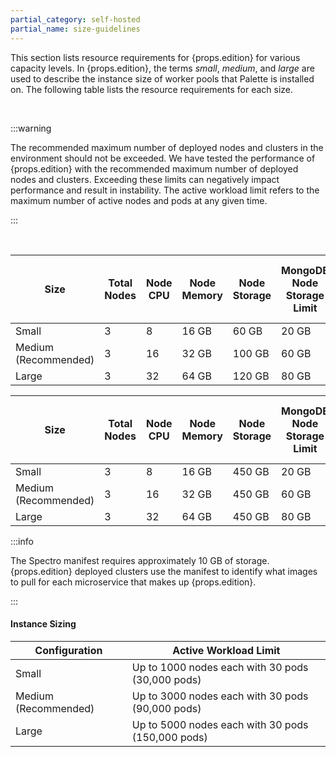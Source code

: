 ```yaml
---
partial_category: self-hosted
partial_name: size-guidelines
---
```


This section lists resource requirements for {props.edition} for various capacity levels. In {props.edition}, the terms _small_,
_medium_, and _large_ are used to describe the instance size of worker pools that Palette is installed on. The following
table lists the resource requirements for each size.

<br />

:::warning

The recommended maximum number of deployed nodes and clusters in the environment should not be exceeded. We have tested
the performance of {props.edition} with the recommended maximum number of deployed nodes and clusters. Exceeding these limits
can negatively impact performance and result in instability. The active workload limit refers to the maximum number of
active nodes and pods at any given time.

:::

<br />

<Tabs>

<TabItem label="Palette CLI or Helm Chart" value="palette-cli-or-helm-chart">

| **Size**             | **Total Nodes** | **Node CPU** | **Node Memory** | **Node Storage** | **MongoDB Node Storage Limit** | **MongoDB Node Memory Limit** | **MongoDB Node CPU Limit** | **Total Deployed Workload Cluster Nodes** | **Deployed Clusters with 10 Nodes** |
| -------------------- | --------- | ------- | ---------- | ----------- | ------------------------- | ------------------------ | --------------------- | ------------------------ | ----------------------------------- |
| Small                | 3         | 8       | 16 GB      | 60 GB       | 20 GB                     | 4 GB                     | 2                     | 1000                     | 100                                 |
| Medium (Recommended) | 3         | 16      | 32 GB      | 100 GB      | 60 GB                     | 8 GB                     | 4                     | 3000                     | 300                                 |
| Large                | 3         | 32      | 64 GB      | 120 GB      | 80 GB                     | 12 GB                    | 6                     | 5000                     | 500                                 |

</TabItem>

<TabItem label="Appliance Framework" value="appliance-framework">

| **Size**             | **Total Nodes** | **Node CPU** | **Node Memory** | **Node Storage** | **MongoDB Node Storage Limit** | **MongoDB Node Memory Limit** | **MongoDB Node CPU Limit** | **Total Deployed Workload Cluster Nodes** | **Deployed Clusters with 10 Nodes** |
| -------------------- | --------- | ------- | ---------- | ----------- | ------------------------- | ------------------------ | --------------------- | ------------------------ | ----------------------------------- |
| Small                | 3         | 8       | 16 GB      | 450 GB       | 20 GB                     | 4 GB                     | 2                     | 1000                     | 100                                 |
| Medium (Recommended) | 3         | 16      | 32 GB      | 450 GB      | 60 GB                     | 8 GB                     | 4                     | 3000                     | 300                                 |
| Large                | 3         | 32      | 64 GB      | 450 GB      | 80 GB                     | 12 GB                    | 6                     | 5000                     | 500                                 |

</TabItem>

</Tabs>

:::info

The Spectro manifest requires approximately 10 GB of storage. {props.edition} deployed clusters use the manifest to identify what images to pull for each microservice that makes up {props.edition}.

:::

#### Instance Sizing

| **Configuration**    | **Active Workload Limit**                         |
| -------------------- | ------------------------------------------------- |
| Small                | Up to 1000 nodes each with 30 pods (30,000 pods)  |
| Medium (Recommended) | Up to 3000 nodes each with 30 pods (90,000 pods)  |
| Large                | Up to 5000 nodes each with 30 pods (150,000 pods) |
